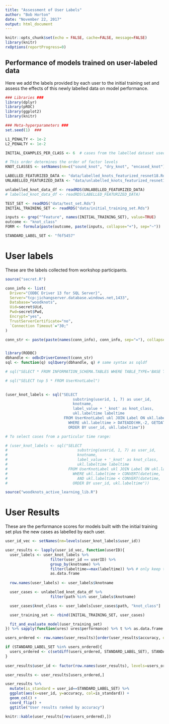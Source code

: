 ```yaml
---
title: "Assessment of User Labels"
author: "Bob Horton"
date: "November 22, 2017"
output: html_document
---
```


```r
knitr::opts_chunk$set(echo = FALSE, cache=FALSE, message=FALSE)
library(knitr)
rxOptions(reportProgress=0)
```

## Performance of models trained on user-labeled data

Here we add the labels provided by each user to the initial training set and assess the effects of this newly labelled data on model performance.

```r

### Libraries ###
library(dplyr)
library(pROC)
library(ggplot2)
library(knitr)

### Meta-hyperparameters ###
set.seed(1)  ###

L1_PENALTY <- 1e-2
L2_PENALTY <- 1e-2

INITIAL_EXAMPLES_PER_CLASS <- 6  # cases from the labelled dataset used to train the initial model

# This order determines the order of factor levels
KNOT_CLASSES <- setNames(nm=c("sound_knot", "dry_knot", "encased_knot"))

LABELLED_FEATURIZED_DATA <- "data/labelled_knots_featurized_resnet18.Rds"
UNLABELLED_FEATURIZED_DATA <- "data/unlabelled_knots_featurized_resnet18.Rds"

unlabelled_knot_data_df <- readRDS(UNLABELLED_FEATURIZED_DATA)
# labelled_knot_data_df <- readRDS(LABELLED_FEATURIZED_DATA)

TEST_SET <- readRDS("data/test_set.Rds")
INITIAL_TRAINING_SET <- readRDS("data/initial_training_set.Rds")

inputs <- grep("^Feature", names(INITIAL_TRAINING_SET), value=TRUE)
outcome <- "knot_class"
FORM <- formula(paste(outcome, paste(inputs, collapse="+"), sep="~"))

STANDARD_LABEL_SET <- "f6f5457"

```


# User labels

These are the labels collected from workshop participants.

```r

source("secret.R")

conn_info <- list(
  Driver="{ODBC Driver 13 for SQL Server}",
  Server="tcp:jichangserver.database.windows.net,1433",
  Database="woodknots",
  Uid=secret$Uid,
  Pwd=secret$Pwd,
  Encrypt="yes",
  TrustServerCertificate="no",
  `Connection Timeout`="30;"
)

conn_str <- paste(paste(names(conn_info), conn_info, sep="="), collapse=";")


library(RODBC)
dbhandle <- odbcDriverConnect(conn_str)
sql <- function(q) sqlQuery(dbhandle, q) # same syntax as sqldf

# sql("SELECT * FROM INFORMATION_SCHEMA.TABLES WHERE TABLE_TYPE='BASE TABLE'")

# sql("SELECT top 5 * FROM UserKnotLabel")

  
(user_knot_labels <- sql("SELECT
                              substring(userid, 1, 7) as user_id,
                              knotname,
                              label_value + '_knot' as knot_class,
                              ukl.labeltime labeltime
                          FROM UserKnotLabel ukl JOIN Label ON ukl.labelid = Label.label_id
                            WHERE ukl.labeltime > DATEADD(HH,-2, GETDATE())
                            ORDER BY user_id, ukl.labeltime"))

# To select cases from a particular time range:

# (user_knot_labels <- sql("SELECT 
#                               substring(userid, 1, 7) as user_id, 
#                               knotname, 
#                               label_value + '_knot' as knot_class, 
#                               ukl.labeltime labeltime
#                           FROM UserKnotLabel ukl JOIN Label ON ukl.labelid = Label.label_id
#                             WHERE ukl.labeltime > CONVERT(datetime, '2017-11-22 04:45:00', 120)
#                               AND ukl.labeltime < CONVERT(datetime, '2017-11-22 06:00:00', 120)
#                             ORDER BY user_id, ukl.labeltime"))

```

```r

source("woodknots_active_learning_lib.R")

```


# User Results

These are the performance scores for models built with the initial training set plus the new cases as labelled by each user.

```r

user_id_vec <- setNames(nm=levels(user_knot_labels$user_id))

user_results <- lapply(user_id_vec, function(userID){
  user_labels <- user_knot_labels %>% 
                    filter(user_id == userID) %>% 
                    group_by(knotname) %>% 
                    filter(labeltime==max(labeltime)) %>% # only keep the last label they chose
                    as.data.frame
  
  row.names(user_labels) <- user_labels$knotname

  user_cases <- unlabelled_knot_data_df %>%
                    filter(path %in% user_labels$knotname)

  user_cases$knot_class <- user_labels[user_cases$path, "knot_class"]

  user_training_set <- rbind(INITIAL_TRAINING_SET, user_cases)

  fit_and_evaluate_model(user_training_set)
}) %>% sapply(function(ures) ures$performance) %>% t %>% as.data.frame

users_ordered <- row.names(user_results)[order(user_results$accuracy, decreasing = FALSE)]

if (STANDARD_LABEL_SET %in% users_ordered){
  users_ordered <- c(setdiff(users_ordered, STANDARD_LABEL_SET), STANDARD_LABEL_SET)
}
  
user_results$user_id <- factor(row.names(user_results), levels=users_ordered)

user_results <- user_results[users_ordered,]

user_results %>% 
  mutate(is_standard = user_id==STANDARD_LABEL_SET) %>%
  ggplot(aes(x=user_id, y=accuracy, col=is_standard)) + 
  geom_col() + 
  coord_flip() + 
  ggtitle("User results ranked by accuracy")

knitr::kable(user_results[rev(users_ordered),])

```

